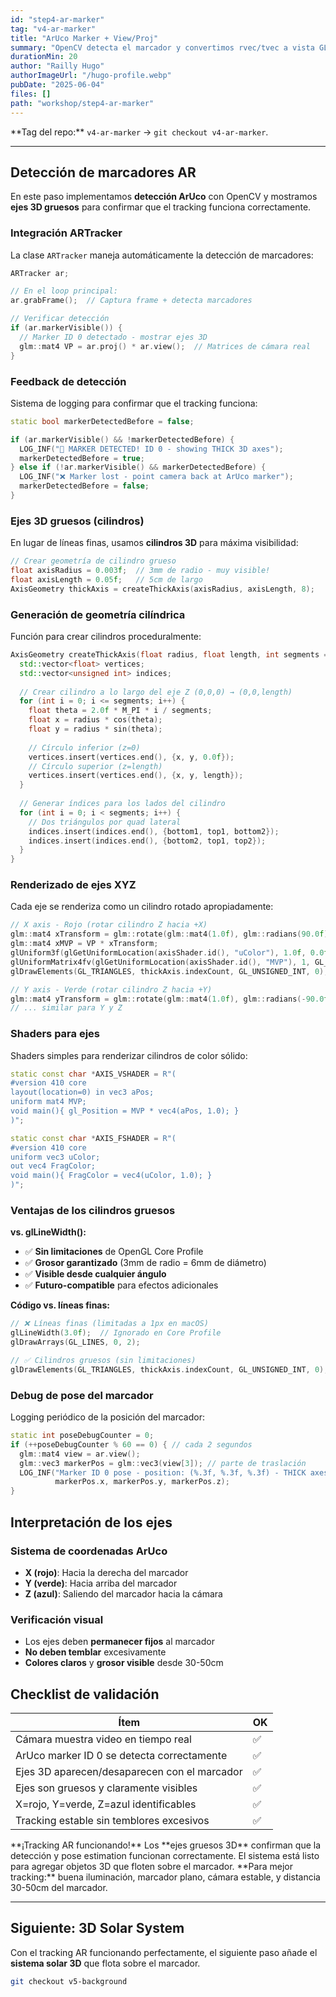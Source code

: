 ```yaml
---
id: "step4-ar-marker"
tag: "v4-ar-marker"
title: "ArUco Marker + View/Proj"
summary: "OpenCV detecta el marcador y convertimos rvec/tvec a vista GL. Mostramos ejes 3D gruesos para confirmar tracking."
durationMin: 20
author: "Railly Hugo"
authorImageUrl: "/hugo-profile.webp"
pubDate: "2025-06-04"
files: []
path: "workshop/step4-ar-marker"
---
```



<Alert type="info">
  **Tag del repo:** <code>v4-ar-marker</code> → <code>git checkout v4-ar-marker</code>.
</Alert>

---

## Detección de marcadores AR

En este paso implementamos **detección ArUco** con OpenCV y mostramos **ejes 3D gruesos** para confirmar que el tracking funciona correctamente.

### Integración ARTracker

La clase `ARTracker` maneja automáticamente la detección de marcadores:

```cpp
ARTracker ar;

// En el loop principal:
ar.grabFrame();  // Captura frame + detecta marcadores

// Verificar detección
if (ar.markerVisible()) {
  // Marker ID 0 detectado - mostrar ejes 3D
  glm::mat4 VP = ar.proj() * ar.view();  // Matrices de cámara real
}
```

### Feedback de detección

Sistema de logging para confirmar que el tracking funciona:

```cpp
static bool markerDetectedBefore = false;

if (ar.markerVisible() && !markerDetectedBefore) {
  LOG_INF("🎯 MARKER DETECTED! ID 0 - showing THICK 3D axes");
  markerDetectedBefore = true;
} else if (!ar.markerVisible() && markerDetectedBefore) {
  LOG_INF("❌ Marker lost - point camera back at ArUco marker");
  markerDetectedBefore = false;
}
```

### Ejes 3D gruesos (cilindros)

En lugar de líneas finas, usamos **cilindros 3D** para máxima visibilidad:

```cpp
// Crear geometría de cilindro grueso
float axisRadius = 0.003f;  // 3mm de radio - muy visible!
float axisLength = 0.05f;   // 5cm de largo
AxisGeometry thickAxis = createThickAxis(axisRadius, axisLength, 8);
```

### Generación de geometría cilíndrica

Función para crear cilindros proceduralmente:

```cpp
AxisGeometry createThickAxis(float radius, float length, int segments = 8) {
  std::vector<float> vertices;
  std::vector<unsigned int> indices;
  
  // Crear cilindro a lo largo del eje Z (0,0,0) → (0,0,length)
  for (int i = 0; i <= segments; i++) {
    float theta = 2.0f * M_PI * i / segments;
    float x = radius * cos(theta);
    float y = radius * sin(theta);
    
    // Círculo inferior (z=0)
    vertices.insert(vertices.end(), {x, y, 0.0f});
    // Círculo superior (z=length)  
    vertices.insert(vertices.end(), {x, y, length});
  }
  
  // Generar índices para los lados del cilindro
  for (int i = 0; i < segments; i++) {
    // Dos triángulos por quad lateral
    indices.insert(indices.end(), {bottom1, top1, bottom2});
    indices.insert(indices.end(), {bottom2, top1, top2});
  }
}
```

### Renderizado de ejes XYZ

Cada eje se renderiza como un cilindro rotado apropiadamente:

```cpp
// X axis - Rojo (rotar cilindro Z hacia +X)
glm::mat4 xTransform = glm::rotate(glm::mat4(1.0f), glm::radians(90.0f), glm::vec3(0, 1, 0));
glm::mat4 xMVP = VP * xTransform;
glUniform3f(glGetUniformLocation(axisShader.id(), "uColor"), 1.0f, 0.0f, 0.0f);
glUniformMatrix4fv(glGetUniformLocation(axisShader.id(), "MVP"), 1, GL_FALSE, &xMVP[0][0]);
glDrawElements(GL_TRIANGLES, thickAxis.indexCount, GL_UNSIGNED_INT, 0);

// Y axis - Verde (rotar cilindro Z hacia +Y)
glm::mat4 yTransform = glm::rotate(glm::mat4(1.0f), glm::radians(-90.0f), glm::vec3(1, 0, 0));
// ... similar para Y y Z
```

### Shaders para ejes

Shaders simples para renderizar cilindros de color sólido:

```cpp
static const char *AXIS_VSHADER = R"(
#version 410 core
layout(location=0) in vec3 aPos;
uniform mat4 MVP;
void main(){ gl_Position = MVP * vec4(aPos, 1.0); }
)";

static const char *AXIS_FSHADER = R"(
#version 410 core
uniform vec3 uColor;
out vec4 FragColor;
void main(){ FragColor = vec4(uColor, 1.0); }
)";
```

### Ventajas de los cilindros gruesos

**vs. glLineWidth():**
- ✅ **Sin limitaciones** de OpenGL Core Profile
- ✅ **Grosor garantizado** (3mm de radio = 6mm de diámetro)
- ✅ **Visible desde cualquier ángulo**
- ✅ **Futuro-compatible** para efectos adicionales

**Código vs. líneas finas:**
```cpp
// ❌ Líneas finas (limitadas a 1px en macOS)
glLineWidth(3.0f);  // Ignorado en Core Profile
glDrawArrays(GL_LINES, 0, 2);

// ✅ Cilindros gruesos (sin limitaciones)
glDrawElements(GL_TRIANGLES, thickAxis.indexCount, GL_UNSIGNED_INT, 0);
```

### Debug de pose del marcador

Logging periódico de la posición del marcador:

```cpp
static int poseDebugCounter = 0;
if (++poseDebugCounter % 60 == 0) { // cada 2 segundos
  glm::mat4 view = ar.view();
  glm::vec3 markerPos = glm::vec3(view[3]); // parte de traslación
  LOG_INF("Marker ID 0 pose - position: (%.3f, %.3f, %.3f) - THICK axes visible!", 
          markerPos.x, markerPos.y, markerPos.z);
}
```

## Interpretación de los ejes

### Sistema de coordenadas ArUco
- **X (rojo)**: Hacia la derecha del marcador
- **Y (verde)**: Hacia arriba del marcador  
- **Z (azul)**: Saliendo del marcador hacia la cámara

### Verificación visual
- Los ejes deben **permanecer fijos** al marcador
- **No deben temblar** excesivamente
- **Colores claros** y **grosor visible** desde 30-50cm

## Checklist de validación

| Ítem | OK |
|------|----|
| Cámara muestra video en tiempo real | ✅ |
| ArUco marker ID 0 se detecta correctamente | ✅ |
| Ejes 3D aparecen/desaparecen con el marcador | ✅ |
| Ejes son gruesos y claramente visibles | ✅ |
| X=rojo, Y=verde, Z=azul identificables | ✅ |
| Tracking estable sin temblores excesivos | ✅ |

<Alert type="success">
  **¡Tracking AR funcionando!** Los **ejes gruesos 3D** confirman que la detección y pose estimation funcionan correctamente.  
  El sistema está listo para agregar objetos 3D que floten sobre el marcador.
</Alert>

<Alert type="tip">
  **Para mejor tracking:** buena iluminación, marcador plano, cámara estable, y distancia 30-50cm del marcador.
</Alert>

---

## Siguiente: 3D Solar System

Con el tracking AR funcionando perfectamente, el siguiente paso añade el **sistema solar 3D** que flota sobre el marcador.

```bash
git checkout v5-background
``` 